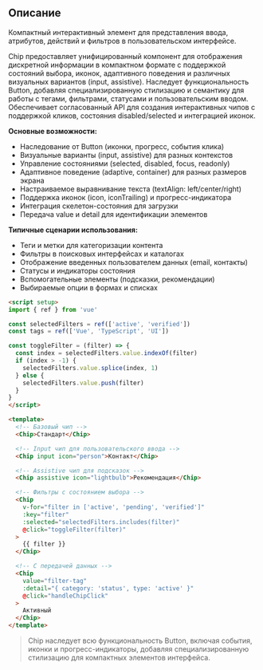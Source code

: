 ## Описание

Компактный интерактивный элемент для представления ввода, атрибутов, действий и фильтров в пользовательском интерфейсе.

Chip предоставляет унифицированный компонент для отображения дискретной информации в компактном формате с поддержкой состояний выбора, иконок, адаптивного поведения и различных визуальных вариантов (input, assistive). Наследует функциональность Button, добавляя специализированную стилизацию и семантику для работы с тегами, фильтрами, статусами и пользовательским вводом. Обеспечивает согласованный API для создания интерактивных чипов с поддержкой кликов, состояния disabled/selected и интеграцией иконок.

**Основные возможности:**

- Наследование от Button (иконки, прогресс, события клика)
- Визуальные варианты (input, assistive) для разных контекстов
- Управление состояниями (selected, disabled, focus, readonly)
- Адаптивное поведение (adaptive, container) для разных размеров экрана
- Настраиваемое выравнивание текста (textAlign: left/center/right)
- Поддержка иконок (icon, iconTrailing) и прогресс-индикатора
- Интеграция скелетон-состояния для загрузки
- Передача value и detail для идентификации элементов

**Типичные сценарии использования:**

- Теги и метки для категоризации контента
- Фильтры в поисковых интерфейсах и каталогах
- Отображение введенных пользователем данных (email, контакты)
- Статусы и индикаторы состояния
- Вспомогательные элементы (подсказки, рекомендации)
- Выбираемые опции в формах и списках

```html
<script setup>
import { ref } from 'vue'

const selectedFilters = ref(['active', 'verified'])
const tags = ref(['Vue', 'TypeScript', 'UI'])

const toggleFilter = (filter) => {
  const index = selectedFilters.value.indexOf(filter)
  if (index > -1) {
    selectedFilters.value.splice(index, 1)
  } else {
    selectedFilters.value.push(filter)
  }
}
</script>

<template>
  <!-- Базовый чип -->
  <Chip>Стандарт</Chip>

  <!-- Input чип для пользовательского ввода -->
  <Chip input icon="person">Контакт</Chip>

  <!-- Assistive чип для подсказок -->
  <Chip assistive icon="lightbulb">Рекомендация</Chip>

  <!-- Фильтры с состоянием выбора -->
  <Chip
    v-for="filter in ['active', 'pending', 'verified']"
    :key="filter"
    :selected="selectedFilters.includes(filter)"
    @click="toggleFilter(filter)"
  >
    {{ filter }}
  </Chip>

  <!-- С передачей данных -->
  <Chip
    value="filter-tag"
    :detail="{ category: 'status', type: 'active' }"
    @click="handleChipClick"
  >
    Активный
  </Chip>
</template>
```

> Chip наследует всю функциональность Button, включая события, иконки и прогресс-индикаторы, добавляя специализированную стилизацию для компактных элементов интерфейса.
